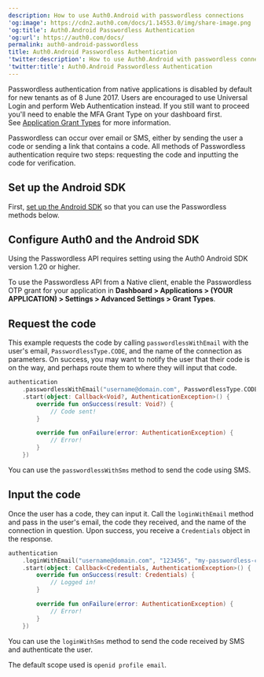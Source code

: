 ```yaml
---
description: How to use Auth0.Android with passwordless connections
'og:image': https://cdn2.auth0.com/docs/1.14553.0/img/share-image.png
'og:title': Auth0.Android Passwordless Authentication
'og:url': https://auth0.com/docs/
permalink: auth0-android-passwordless
title: Auth0.Android Passwordless Authentication
'twitter:description': How to use Auth0.Android with passwordless connections
'twitter:title': Auth0.Android Passwordless Authentication
---
```

<Warning>

Passwordless authentication from native applications is disabled by default for new tenants as of 8 June 2017. Users are encouraged to use Universal Login and perform Web Authentication instead. If you still want to proceed you'll need to enable the MFA Grant Type on your dashboard first. See [Application Grant Types](/get-started/applications/application-grant-types) for more information.

</Warning>

<Tooltip tip="Passwordless: Form of authentication that does not rely on a password as the first factor." cta="View Glossary" href="/glossary?term=Passwordless">Passwordless</Tooltip> can occur over email or SMS, either by sending the user a code or sending a link that contains a code. All methods of Passwordless authentication require two steps: requesting the code and inputting the code for verification.

## Set up the Android SDK

First, [set up the Android SDK](/libraries/auth0-android) so that you can use the Passwordless methods below.

## Configure Auth0 and the Android SDK

<Callout icon="file-lines" color="#0EA5E9" iconType="regular">

Using the Passwordless API requires setting using the Auth0 Android SDK version 1.20 or higher.

</Callout>

To use the Passwordless API from a Native client, enable the Passwordless OTP grant for your application in **Dashboard > Applications > (YOUR APPLICATION) > Settings > Advanced Settings > Grant Types**.

## Request the code

This example requests the code by calling `passwordlessWithEmail` with the user's email, `PasswordlessType.CODE`, and the name of the connection as parameters. On success, you may want to notify the user that their code is on the way, and perhaps route them to where they will input that code.

```kotlin lines
authentication
    .passwordlessWithEmail("username@domain.com", PasswordlessType.CODE, "my-passwordless-connection")
    .start(object: Callback<Void?, AuthenticationException>() {
        override fun onSuccess(result: Void?) {
            // Code sent!
        }

        override fun onFailure(error: AuthenticationException) {
            // Error!
        }
    })
```






You can use the `passwordlessWithSms` method to send the code using SMS.

## Input the code

Once the user has a code, they can input it. Call the `loginWithEmail` method and pass in the user's email, the code they received, and the name of the connection in question. Upon success, you receive a `Credentials` object in the response.

```kotlin lines
authentication
    .loginWithEmail("username@domain.com", "123456", "my-passwordless-connection")
    .start(object: Callback<Credentials, AuthenticationException>() {
        override fun onSuccess(result: Credentials) {
            // Logged in!
        }

        override fun onFailure(error: AuthenticationException) {
            // Error!
        }
    })
```






You can use the `loginWithSms` method to send the code received by SMS and authenticate the user.

The default scope used is `openid profile email`.